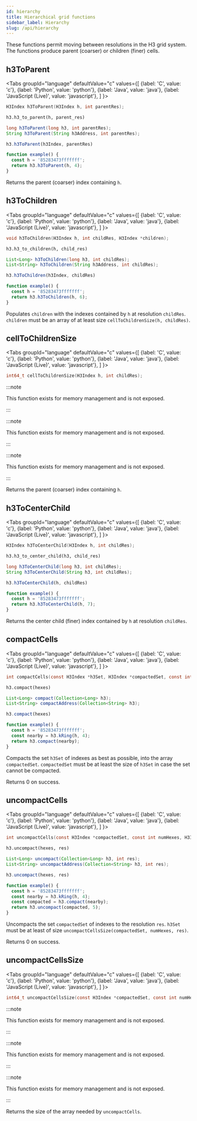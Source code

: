 ```yaml
---
id: hierarchy
title: Hierarchical grid functions
sidebar_label: Hierarchy
slug: /api/hierarchy
---
```



These functions permit moving between resolutions in the H3 grid system. The functions produce parent (coarser) or children (finer) cells.

## h3ToParent

<Tabs
  groupId="language"
  defaultValue="c"
  values={[
    {label: 'C', value: 'c'},
    {label: 'Python', value: 'python'},
    {label: 'Java', value: 'java'},
    {label: 'JavaScript (Live)', value: 'javascript'},
  ]
}>
<TabItem value="c">

```c
H3Index h3ToParent(H3Index h, int parentRes);
```

</TabItem>
<TabItem value="python">

```py
h3.h3_to_parent(h, parent_res)
```

</TabItem>
<TabItem value="java">

```java
long h3ToParent(long h3, int parentRes);
String h3ToParent(String h3Address, int parentRes);
```

</TabItem>
<TabItem value="javascript">

```js
h3.h3ToParent(h3Index, parentRes)
```

```js live
function example() {
  const h = '85283473fffffff';
  return h3.h3ToParent(h, 4);
}
```

</TabItem>
</Tabs>

Returns the parent (coarser) index containing `h`.

## h3ToChildren

<Tabs
  groupId="language"
  defaultValue="c"
  values={[
    {label: 'C', value: 'c'},
    {label: 'Python', value: 'python'},
    {label: 'Java', value: 'java'},
    {label: 'JavaScript (Live)', value: 'javascript'},
  ]
}>
<TabItem value="c">

```c
void h3ToChildren(H3Index h, int childRes, H3Index *children);
```

</TabItem>
<TabItem value="python">

```py
h3.h3_to_children(h, child_res)
```

</TabItem>
<TabItem value="java">

```java
List<Long> h3ToChildren(long h3, int childRes);
List<String> h3ToChildren(String h3Address, int childRes);
```

</TabItem>
<TabItem value="javascript">

```js
h3.h3ToChildren(h3Index, childRes)
```

```js live
function example() {
  const h = '85283473fffffff';
  return h3.h3ToChildren(h, 6);
}
```

</TabItem>
</Tabs>

Populates `children` with the indexes contained by `h` at resolution `childRes`. `children` must be an array of at least size `cellToChildrenSize(h, childRes)`.

## cellToChildrenSize

<Tabs
  groupId="language"
  defaultValue="c"
  values={[
    {label: 'C', value: 'c'},
    {label: 'Python', value: 'python'},
    {label: 'Java', value: 'java'},
    {label: 'JavaScript (Live)', value: 'javascript'},
  ]
}>
<TabItem value="c">

```c
int64_t cellToChildrenSize(H3Index h, int childRes);
```

</TabItem>
<TabItem value="python">

:::note

This function exists for memory management and is not exposed.

:::

</TabItem>
<TabItem value="java">

:::note

This function exists for memory management and is not exposed.

:::

</TabItem>
<TabItem value="javascript">

:::note

This function exists for memory management and is not exposed.

:::

</TabItem>
</Tabs>

Returns the parent (coarser) index containing `h`.

## h3ToCenterChild

<Tabs
  groupId="language"
  defaultValue="c"
  values={[
    {label: 'C', value: 'c'},
    {label: 'Python', value: 'python'},
    {label: 'Java', value: 'java'},
    {label: 'JavaScript (Live)', value: 'javascript'},
  ]
}>
<TabItem value="c">

```c
H3Index h3ToCenterChild(H3Index h, int childRes);
```

</TabItem>
<TabItem value="python">

```py
h3.h3_to_center_child(h3, child_res)
```

</TabItem>
<TabItem value="java">

```java
long h3ToCenterChild(long h3, int childRes);
String h3ToCenterChild(String h3, int childRes);
```

</TabItem>
<TabItem value="javascript">

```js
h3.h3ToCenterChild(h, childRes)
```

```js live
function example() {
  const h = '85283473fffffff';
  return h3.h3ToCenterChild(h, 7);
}
```

</TabItem>
</Tabs>

Returns the center child (finer) index contained by `h` at resolution `childRes`.

## compactCells

<Tabs
  groupId="language"
  defaultValue="c"
  values={[
    {label: 'C', value: 'c'},
    {label: 'Python', value: 'python'},
    {label: 'Java', value: 'java'},
    {label: 'JavaScript (Live)', value: 'javascript'},
  ]
}>
<TabItem value="c">

```c
int compactCells(const H3Index *h3Set, H3Index *compactedSet, const int numHexes);
```

</TabItem>
<TabItem value="python">

```py
h3.compact(hexes)
```

</TabItem>
<TabItem value="java">

```java
List<Long> compact(Collection<Long> h3);
List<String> compactAddress(Collection<String> h3);
```

</TabItem>
<TabItem value="javascript">

```js
h3.compact(hexes)
```

```js live
function example() {
  const h = '85283473fffffff';
  const nearby = h3.kRing(h, 4);
  return h3.compact(nearby);
}
```

</TabItem>
</Tabs>

Compacts the set `h3Set` of indexes as best as possible, into the array `compactedSet`. `compactedSet` must be at least the size of `h3Set` in case the set cannot be compacted.

Returns 0 on success.

## uncompactCells

<Tabs
  groupId="language"
  defaultValue="c"
  values={[
    {label: 'C', value: 'c'},
    {label: 'Python', value: 'python'},
    {label: 'Java', value: 'java'},
    {label: 'JavaScript (Live)', value: 'javascript'},
  ]
}>
<TabItem value="c">

```c
int uncompactCells(const H3Index *compactedSet, const int numHexes, H3Index *h3Set, const int maxHexes, const int res);
```

</TabItem>
<TabItem value="python">

```py
h3.uncompact(hexes, res)
```

</TabItem>
<TabItem value="java">

```java
List<Long> uncompact(Collection<Long> h3, int res);
List<String> uncompactAddress(Collection<String> h3, int res);
```

</TabItem>
<TabItem value="javascript">

```js
h3.uncompact(hexes, res)
```

```js live
function example() {
  const h = '85283473fffffff';
  const nearby = h3.kRing(h, 4);
  const compacted = h3.compact(nearby);
  return h3.uncompact(compacted, 5);
}
```

</TabItem>
</Tabs>

Uncompacts the set `compactedSet` of indexes to the resolution `res`. `h3Set` must be at least of size `uncompactCellsSize(compactedSet, numHexes, res)`.

Returns 0 on success.

## uncompactCellsSize

<Tabs
  groupId="language"
  defaultValue="c"
  values={[
    {label: 'C', value: 'c'},
    {label: 'Python', value: 'python'},
    {label: 'Java', value: 'java'},
    {label: 'JavaScript (Live)', value: 'javascript'},
  ]
}>
<TabItem value="c">

```c
int64_t uncompactCellsSize(const H3Index *compactedSet, const int numHexes, const int res)
```

</TabItem>
<TabItem value="python">

:::note

This function exists for memory management and is not exposed.

:::

</TabItem>
<TabItem value="java">

:::note

This function exists for memory management and is not exposed.

:::

</TabItem>
<TabItem value="javascript">

:::note

This function exists for memory management and is not exposed.

:::

</TabItem>
</Tabs>

Returns the size of the array needed by `uncompactCells`.

